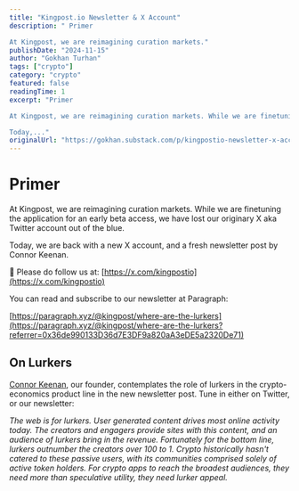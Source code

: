 ```yaml
---
title: "Kingpost.io Newsletter & X Account"
description: " Primer

At Kingpost, we are reimagining curation markets."
publishDate: "2024-11-15"
author: "Gokhan Turhan"
tags: ["crypto"]
category: "crypto"
featured: false
readingTime: 1
excerpt: "Primer

At Kingpost, we are reimagining curation markets. While we are finetuning the application for an early beta access, we have lost our originary X aka Twitter account out of the blue.

Today,..."
originalUrl: "https://gokhan.substack.com/p/kingpostio-newsletter-x-account"
---
```


# Primer

At Kingpost, we are reimagining curation markets. While we are finetuning the application for an early beta access, we have lost our originary X aka Twitter account out of the blue.

Today, we are back with a new X account, and a fresh newsletter post by Connor Keenan.

🤴 Please do follow us at: [https://x.com/kingpostio](https://x.com/kingpostio)

You can read and subscribe to our newsletter at Paragraph:

[https://paragraph.xyz/@kingpost/where-are-the-lurkers](https://paragraph.xyz/@kingpost/where-are-the-lurkers?referrer=0x36de990133D36d7E3DF9a820aA3eDE5a2320De71)

## On Lurkers

[Connor Keenan](https://twitter.com/connorkeenan), our founder, contemplates the role of lurkers in the crypto-economics product line in the new newsletter post. Tune in either on Twitter, or our newsletter:

*The web is for lurkers. User generated content drives most online activity today. The creators and engagers provide sites with this content, and an audience of lurkers bring in the revenue. Fortunately for the bottom line, lurkers outnumber the creators over 100 to 1. Crypto historically hasn't catered to these passive users, with its communities comprised solely of active token holders. For crypto apps to reach the broadest audiences, they need more than speculative utility, they need lurker appeal.*